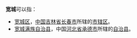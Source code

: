 '''宽城'''可以指：

* [[宽城区|宽城区]]，[[中国|中国]][[吉林省|吉林省]][[长春市|长春市]]所辖的[[市辖区|市辖区]]。
* [[宽城满族自治县|宽城满族自治县]]，中国[[河北省|河北省]][[承德市|承德市]]所辖的[[自治县|自治县]]。

{{disambig|K|Cat=二字地名消歧义}}